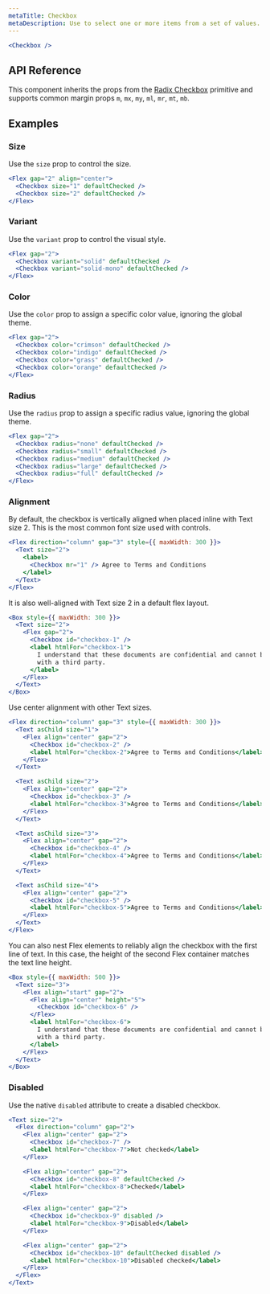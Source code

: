 ```yaml
---
metaTitle: Checkbox
metaDescription: Use to select one or more items from a set of values.
---
```


```jsx live=true
<Checkbox />
```

## API Reference

This component inherits the props from the [Radix Checkbox](/docs/primitives/components/checkbox) primitive and supports common margin props `m`, `mx`, `my`, `ml`, `mr`, `mt`, `mb`.

<ThemesPropsTable componentName="checkbox" />

## Examples

### Size

Use the `size` prop to control the size.

```jsx live=true
<Flex gap="2" align="center">
  <Checkbox size="1" defaultChecked />
  <Checkbox size="2" defaultChecked />
</Flex>
```

### Variant

Use the `variant` prop to control the visual style.

```jsx live=true
<Flex gap="2">
  <Checkbox variant="solid" defaultChecked />
  <Checkbox variant="solid-mono" defaultChecked />
</Flex>
```

### Color

Use the `color` prop to assign a specific color value, ignoring the global theme.

```jsx live=true
<Flex gap="2">
  <Checkbox color="crimson" defaultChecked />
  <Checkbox color="indigo" defaultChecked />
  <Checkbox color="grass" defaultChecked />
  <Checkbox color="orange" defaultChecked />
</Flex>
```

### Radius

Use the `radius` prop to assign a specific radius value, ignoring the global theme.

```jsx live=true
<Flex gap="2">
  <Checkbox radius="none" defaultChecked />
  <Checkbox radius="small" defaultChecked />
  <Checkbox radius="medium" defaultChecked />
  <Checkbox radius="large" defaultChecked />
  <Checkbox radius="full" defaultChecked />
</Flex>
```

### Alignment

By default, the checkbox is vertically aligned when placed inline with Text size 2. This is the most common font size used with controls.

```jsx live="true"
<Flex direction="column" gap="3" style={{ maxWidth: 300 }}>
  <Text size="2">
    <label>
      <Checkbox mr="1" /> Agree to Terms and Conditions
    </label>
  </Text>
</Flex>
```

It is also well-aligned with Text size 2 in a default flex layout.

```jsx live="true"
<Box style={{ maxWidth: 300 }}>
  <Text size="2">
    <Flex gap="2">
      <Checkbox id="checkbox-1" />
      <label htmlFor="checkbox-1">
        I understand that these documents are confidential and cannot be shared
        with a third party.
      </label>
    </Flex>
  </Text>
</Box>
```

Use center alignment with other Text sizes.

```jsx live="true"
<Flex direction="column" gap="3" style={{ maxWidth: 300 }}>
  <Text asChild size="1">
    <Flex align="center" gap="2">
      <Checkbox id="checkbox-2" />
      <label htmlFor="checkbox-2">Agree to Terms and Conditions</label>
    </Flex>
  </Text>

  <Text asChild size="2">
    <Flex align="center" gap="2">
      <Checkbox id="checkbox-3" />
      <label htmlFor="checkbox-3">Agree to Terms and Conditions</label>
    </Flex>
  </Text>

  <Text asChild size="3">
    <Flex align="center" gap="2">
      <Checkbox id="checkbox-4" />
      <label htmlFor="checkbox-4">Agree to Terms and Conditions</label>
    </Flex>
  </Text>

  <Text asChild size="4">
    <Flex align="center" gap="2">
      <Checkbox id="checkbox-5" />
      <label htmlFor="checkbox-5">Agree to Terms and Conditions</label>
    </Flex>
  </Text>
</Flex>
```

You can also nest Flex elements to reliably align the checkbox with the first line of text. In this case, the height of the second Flex container matches the text line height.

```jsx live="true"
<Box style={{ maxWidth: 500 }}>
  <Text size="3">
    <Flex align="start" gap="2">
      <Flex align="center" height="5">
        <Checkbox id="checkbox-6" />
      </Flex>
      <label htmlFor="checkbox-6">
        I understand that these documents are confidential and cannot be shared
        with a third party.
      </label>
    </Flex>
  </Text>
</Box>
```

### Disabled

Use the native `disabled` attribute to create a disabled checkbox.

```jsx live="true"
<Text size="2">
  <Flex direction="column" gap="2">
    <Flex align="center" gap="2">
      <Checkbox id="checkbox-7" />
      <label htmlFor="checkbox-7">Not checked</label>
    </Flex>

    <Flex align="center" gap="2">
      <Checkbox id="checkbox-8" defaultChecked />
      <label htmlFor="checkbox-8">Checked</label>
    </Flex>

    <Flex align="center" gap="2">
      <Checkbox id="checkbox-9" disabled />
      <label htmlFor="checkbox-9">Disabled</label>
    </Flex>

    <Flex align="center" gap="2">
      <Checkbox id="checkbox-10" defaultChecked disabled />
      <label htmlFor="checkbox-10">Disabled checked</label>
    </Flex>
  </Flex>
</Text>
```
